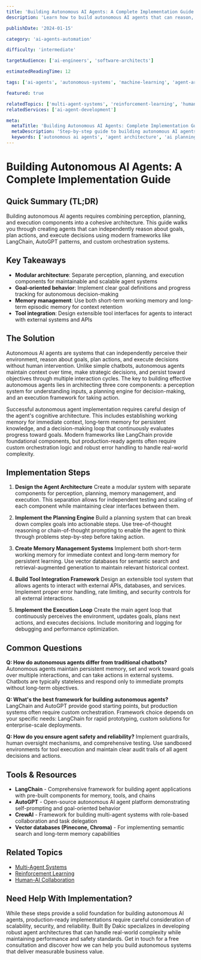 ```yaml
---
title: 'Building Autonomous AI Agents: A Complete Implementation Guide'
description: 'Learn how to build autonomous AI agents that can reason, plan, and execute complex tasks independently using modern architectures and patterns.'

publishDate: '2024-01-15'

category: 'ai-agents-automation'

difficulty: 'intermediate'

targetAudience: ['ai-engineers', 'software-architects']

estimatedReadingTime: 12

tags: ['ai-agents', 'autonomous-systems', 'machine-learning', 'agent-architecture']

featured: true

relatedTopics: ['multi-agent-systems', 'reinforcement-learning', 'human-ai-collaboration']
relatedServices: ['ai-agent-development']

meta:
  metaTitle: 'Building Autonomous AI Agents: Complete Implementation Guide'
  metaDescription: 'Step-by-step guide to building autonomous AI agents with modern architectures, planning algorithms, and decision-making capabilities.'
  keywords: ['autonomous ai agents', 'agent architecture', 'ai planning', 'decision making', 'intelligent systems']
---
```


# Building Autonomous AI Agents: A Complete Implementation Guide

## Quick Summary (TL;DR)

Building autonomous AI agents requires combining perception, planning, and execution components into a cohesive architecture. This guide walks you through creating agents that can independently reason about goals, plan actions, and execute decisions using modern frameworks like LangChain, AutoGPT patterns, and custom orchestration systems.

## Key Takeaways

- **Modular architecture**: Separate perception, planning, and execution components for maintainable and scalable agent systems
- **Goal-oriented behavior**: Implement clear goal definitions and progress tracking for autonomous decision-making
- **Memory management**: Use both short-term working memory and long-term episodic memory for context retention
- **Tool integration**: Design extensible tool interfaces for agents to interact with external systems and APIs

## The Solution

Autonomous AI agents are systems that can independently perceive their environment, reason about goals, plan actions, and execute decisions without human intervention. Unlike simple chatbots, autonomous agents maintain context over time, make strategic decisions, and persist toward objectives through multiple interaction cycles. The key to building effective autonomous agents lies in architecting three core components: a perception system for understanding inputs, a planning engine for decision-making, and an execution framework for taking action.

Successful autonomous agent implementation requires careful design of the agent's cognitive architecture. This includes establishing working memory for immediate context, long-term memory for persistent knowledge, and a decision-making loop that continuously evaluates progress toward goals. Modern frameworks like LangChain provide foundational components, but production-ready agents often require custom orchestration logic and robust error handling to handle real-world complexity.

## Implementation Steps

1. **Design the Agent Architecture**
   Create a modular system with separate components for perception, planning, memory management, and execution. This separation allows for independent testing and scaling of each component while maintaining clear interfaces between them.

2. **Implement the Planning Engine**
   Build a planning system that can break down complex goals into actionable steps. Use tree-of-thought reasoning or chain-of-thought prompting to enable the agent to think through problems step-by-step before taking action.

3. **Create Memory Management Systems**
   Implement both short-term working memory for immediate context and long-term memory for persistent learning. Use vector databases for semantic search and retrieval-augmented generation to maintain relevant historical context.

4. **Build Tool Integration Framework**
   Design an extensible tool system that allows agents to interact with external APIs, databases, and services. Implement proper error handling, rate limiting, and security controls for all external interactions.

5. **Implement the Execution Loop**
   Create the main agent loop that continuously perceives the environment, updates goals, plans next actions, and executes decisions. Include monitoring and logging for debugging and performance optimization.

## Common Questions

**Q: How do autonomous agents differ from traditional chatbots?**
Autonomous agents maintain persistent memory, set and work toward goals over multiple interactions, and can take actions in external systems. Chatbots are typically stateless and respond only to immediate prompts without long-term objectives.

**Q: What's the best framework for building autonomous agents?**
LangChain and AutoGPT provide good starting points, but production systems often require custom orchestration. Framework choice depends on your specific needs: LangChain for rapid prototyping, custom solutions for enterprise-scale deployments.

**Q: How do you ensure agent safety and reliability?**
Implement guardrails, human oversight mechanisms, and comprehensive testing. Use sandboxed environments for tool execution and maintain clear audit trails of all agent decisions and actions.

## Tools & Resources

- **LangChain** - Comprehensive framework for building agent applications with pre-built components for memory, tools, and chains
- **AutoGPT** - Open-source autonomous AI agent platform demonstrating self-prompting and goal-oriented behavior
- **CrewAI** - Framework for building multi-agent systems with role-based collaboration and task delegation
- **Vector databases (Pinecone, Chroma)** - For implementing semantic search and long-term memory capabilities

## Related Topics

- [Multi-Agent Systems]({{/topics/multi-agent-systems}})
- [Reinforcement Learning]({{/topics/reinforcement-learning}})
- [Human-AI Collaboration]({{/topics/human-ai-collaboration}})

## Need Help With Implementation?

While these steps provide a solid foundation for building autonomous AI agents, production-ready implementations require careful consideration of scalability, security, and reliability. Built By Dakic specializes in developing robust agent architectures that can handle real-world complexity while maintaining performance and safety standards. Get in touch for a free consultation and discover how we can help you build autonomous systems that deliver measurable business value.
